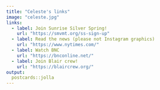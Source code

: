 ```yaml
---
title: "Celeste's links"
image: "celeste.jpg"
links:
  - label: Join Sunrise Silver Spring!
    url: "https://smvmt.org/ss-sign-up"
  - label: Read the news (please not Instagram graphics)
    url: "https://www.nytimes.com/"
  - label: Watch BNC
    url: "https://bnconline.net/"
  - label: Join Blair crew!
    url: "https://blaircrew.org/"
output:
  postcards::jolla
---
```

 
